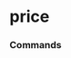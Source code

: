 # price


### Commands
<ul className='grid grid-cols-1 md:grid-cols-2 lg:grid-cols-3 xl:grid-cols-4 gap-4 -ml-6'>
<ReferenceCard
    title="nbbo"
    description="Equity NBBO. Load National Best Bid and Offer for a specific equity."
    url="price/nbbo"
    command
/><ReferenceCard
    title="performance"
    description="Price performance as a return, over different periods."
    url="price/performance"
    command
/><ReferenceCard
    title="historical"
    description="Equity Historical price. Load stock data for a specific ticker."
    url="price/historical"
    command
/><ReferenceCard
    title="quote"
    description="Equity Quote. Load stock data for a specific ticker."
    url="price/quote"
    command
/>
</ul>

